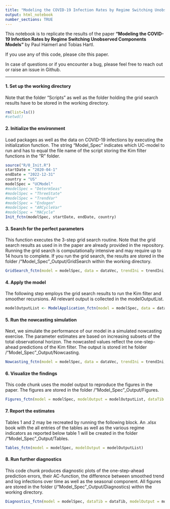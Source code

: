 ```yaml
---
title: "Modeling the COVID-19 Infection Rates by Regime Switching Unobserved Components Models"
output: html_notebook
number_sections: TRUE
---
```


This notebook is to replicate the results of the paper **"Modeling the COVID-19 Infection Rates by Regime Switching Unobserved Components Models"** by Paul Haimerl and Tobias Hartl.

If you use any of this code, please cite this paper.

In case of questions or if you encounter a bug, please feel free to reach out or raise an issue in Github.

------------------------------------------------------------------------

#### 1. Set up the working directory

Note that the folder "Scripts" as well as the folder holding the grid search results have to be stored in the working directory.

```r
rm(list=ls())
#setwd()
```

#### 2. Initialize the environment

Load packages as well as the data on COVID-19 infections by executing the initialization function. The string "Model_Spec" indicates which UC-model to run and has to equal the file name of the script storing the Kim filter functions in the "R" folder.

```r
source("R/0_Init.R")
startDate = "2020-04-1"
endDate = "2022-12-31"
country = "US"
modelSpec = "UCModel"
#modelSpec = "DetermSeas"
#modelSpec = "ThreeState"
#modelSpec = "TrendVar"
#modelSpec = "Endogen"
#modelSpec = "ARCycleVar"
#modelSpec = "MACycle"
Init_fctn(modelSpec, startDate, endDate, country)
```

#### 3. Search for the perfect parameters

This function executes the 3-step grid search routine. Note that the grid search results as used in in the paper are already provided in the repository. Running the grid search is computationally intensive and may require up to 14 hours to complete. If you run the grid search, the results are stored in the folder /"Model_Spec"\_Output/GridSearch within the working directory.

```r
GridSearch_fctn(model = modelSpec, data = dataVec, trendIni = trendIni, nRandom = 3e04, stepsGrid = 6)
```

#### 4. Apply the model

The following step employs the grid search results to run the Kim filter and smoother recursions. All relevant output is collected in the modelOutputList.

```r
modelOutputList <- ModelApplication_fctn(model = modelSpec, data = dataVec, trendIni = trendIni, dataTib = dataTib)
```

#### 5. Run the nowcasting simulation

Next, we simulate the performance of our model in a simulated nowcasting exercise. The parameter estimates are based on increasing subsets of the total observational horizon. The nowcasted values reflect the one-step-ahead predictions of the Kim filter. The output is stored int he folder /"Model_Spec"\_Output/Nowcasting.

```r
Nowcasting_fctn(model = modelSpec, data = dataVec, trendIni = trendIni, dataTib = dataTib, iniPeriod = 150, estimInterval = 3, gridSearchInterval = 150)
```

#### 6. Visualize the findings

This code chunk uses the model output to reproduce the figures in the paper. The figures are stored in the folder /"Model_Spec"\_Output/Figures.

```r
Figures_fctn(model = modelSpec, modelOutput = modelOutputList, dataTib = dataTib, dataExten = dataTibExten)
```

#### 7. Report the estimates

Tables 1 and 2 may be recreated by running the following block. An .xlsx book with the all entries of the tables as well as the various regime indicators as reported below table 1 will be created in the folder /"Model_Spec"\_Output/Tables.

```r
Tables_fctn(model = modelSpec, modelOutput = modelOutputList)
```

#### 8. Run further diagnostics

This code chunk produces diagnostic plots of the one-step-ahead prediction errors, their AC-function, the difference between smoothed trend and log infections over time as well as the seasonal component. All figures are stored in the folder (/"Model_Spec"\_Output/Diagnostics) within the working directory.

```r
Diagnostics_fctn(model = modelSpec, dataTib = dataTib, modelOutput = modelOutputList)
```
